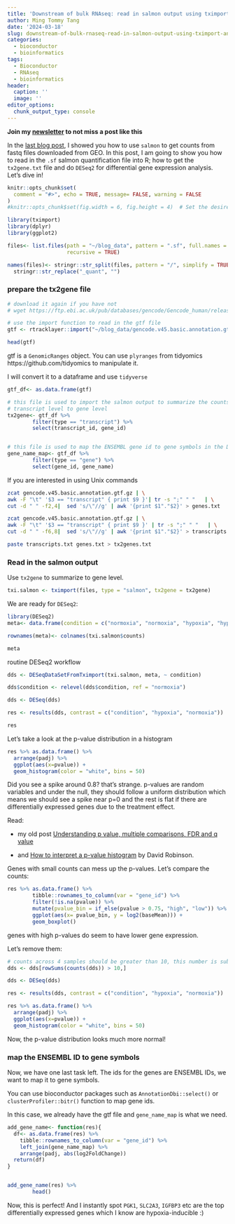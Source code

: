 ```yaml
---
title: 'Downstream of bulk RNAseq: read in salmon output using tximport and then DESeq2'
author: Ming Tommy Tang
date: '2024-03-18'
slug: downstream-of-bulk-rnaseq-read-in-salmon-output-using-tximport-and-then-deseq2
categories:
  - bioconductor
  - bioinformatics
tags:
  - Bioconductor
  - RNAseq
  - bioinformatics
header:
  caption: ''
  image: ''
editor_options: 
  chunk_output_type: console
---
```


**Join my [newsletter](https://divingintogeneticsandgenomics.ck.page/newsletter) 
to not miss a post like this**

In the [last blog post](https://divingintogeneticsandgenomics.com/post/how-to-preprocess-geo-bulk-rnaseq-data-with-salmon/), I showed you how to use `salmon` to get counts from 
fastq files downloaded from GEO. In this post, I am going to show you how to read 
in the `.sf`  salmon quantification file into R; how to get the `tx2gene.txt` 
file and do `DESeq2` for differential gene expression analysis. Let's dive in!

```r
knitr::opts_chunk$set(
  comment = "#>", echo = TRUE, message= FALSE, warning = FALSE
)
#knitr::opts_chunk$set(fig.width = 6, fig.height = 4)  # Set the desired width and height
```

```r
library(tximport)
library(dplyr)
library(ggplot2)

files<- list.files(path = "~/blog_data", pattern = ".sf", full.names = TRUE, 
                   recursive = TRUE)

names(files)<- stringr::str_split(files, pattern = "/", simplify = TRUE)[,5] %>%
  stringr::str_replace("_quant", "")
```

### prepare the tx2gene file

```r
# download it again if you have not
# wget https://ftp.ebi.ac.uk/pub/databases/gencode/Gencode_human/release_45/gencode.v45.basic.annotation.gtf.gz

# use the import function to read in the gtf file
gtf <- rtracklayer::import("~/blog_data/gencode.v45.basic.annotation.gtf.gz")

head(gtf)
```

gtf is a `GenomicRanges` object. You can use `plyranges` from tidyomics https://github.com/tidyomics to manipulate it.

I will convert it to a dataframe and use `tidyverse`

```r
gtf_df<- as.data.frame(gtf)

# this file is used to import the salmon output to summarize the counts from 
# transcript level to gene level
tx2gene<- gtf_df %>%
        filter(type == "transcript") %>%
        select(transcript_id, gene_id)


# this file is used to map the ENSEMBL gene id to gene symbols in the DESeq2 results
gene_name_map<- gtf_df %>% 
        filter(type == "gene") %>% 
        select(gene_id, gene_name) 
```

If you are interested in using Unix commands

```bash
zcat gencode.v45.basic.annotation.gtf.gz | \
awk -F "\t" '$3 == "transcript" { print $9 }'| tr -s ";" " "   | \
cut -d " " -f2,4|  sed 's/\"//g' | awk '{print $1"."$2}' > genes.txt

zcat gencode.v45.basic.annotation.gtf.gz | \
awk -F "\t" '$3 == "transcript" { print $9 }' | tr -s ";" " "   | \
cut -d " " -f6,8|  sed 's/\"//g' | awk '{print $1"."$2}' > transcripts.txt

paste transcripts.txt genes.txt > tx2genes.txt

```

### Read in the salmon output 

Use `tx2gene` to summarize to gene level.

```r
txi.salmon <- tximport(files, type = "salmon", tx2gene = tx2gene)
```

We are ready for `DESeq2`:

```r
library(DESeq2)
meta<- data.frame(condition = c("normoxia", "normoxia", "hypoxia", "hypoxia"))

rownames(meta)<- colnames(txi.salmon$counts)

meta
```

routine DESeq2 workflow
```r
dds <- DESeqDataSetFromTximport(txi.salmon, meta, ~ condition)

dds$condition <- relevel(dds$condition, ref = "normoxia")

dds <- DESeq(dds)

res <- results(dds, contrast = c("condition", "hypoxia", "normoxia"))

res
```

Let's take a look at the p-value distribution in a histogram
```r
res %>% as.data.frame() %>%
  arrange(padj) %>%
  ggplot(aes(x=pvalue)) +
  geom_histogram(color = "white", bins = 50)
```

Did you see a spike around 0.8? that's strange. p-values are random variables
and under the null, they should follow a uniform distribution which means we 
should see a spike near p=0 and the rest is flat if there are differentially
expressed genes due to the treatment effect.

Read:

* my old post [Understanding p value, multiple comparisons, FDR and q value](https://divingintogeneticsandgenomics.com/post/understanding-p-value-multiple-comparisons-fdr-and-q-value/)

* and [How to interpret a p-value histogram](http://varianceexplained.org/statistics/interpreting-pvalue-histogram/) by
David Robinson.


Genes with small counts can mess up the p-values.
Let's compare the counts:
```r
res %>% as.data.frame() %>%
        tibble::rownames_to_column(var = "gene_id") %>%
        filter(!is.na(pvalue)) %>%
        mutate(pvalue_bin = if_else(pvalue > 0.75, "high", "low")) %>%
        ggplot(aes(x= pvalue_bin, y = log2(baseMean))) +
        geom_boxplot()
```
genes with high p-values do seem to have lower gene expression.

Let's remove them:
```r
# counts across 4 samples should be greater than 10, this number is subjective
dds <- dds[rowSums(counts(dds)) > 10,]

dds <- DESeq(dds)

res <- results(dds, contrast = c("condition", "hypoxia", "normoxia"))

res %>% as.data.frame() %>%
  arrange(padj) %>%
  ggplot(aes(x=pvalue)) +
  geom_histogram(color = "white", bins = 50)
```

Now, the p-value distribution looks much more normal!

### map the ENSEMBL ID to gene symbols

Now, we have one last task left. The ids for the genes are ENSEMBL IDs, we 
want to map it to gene symbols.

You can use bioconductor packages such as `AnnotationDbi::select()` or
`clusterProfiler::bitr()` function to map gene ids.

In this case, we already have the gtf file and `gene_name_map` is what we 
need.

```r
add_gene_name<- function(res){
  df<- as.data.frame(res) %>%
    tibble::rownames_to_column(var = "gene_id") %>%
    left_join(gene_name_map) %>%
    arrange(padj, abs(log2FoldChange))
  return(df)
}


add_gene_name(res) %>%
        head()
```

Now, this is perfect! And I instantly spot `PGK1`, `SLC2A3`, `IGFBP3` etc are the top
differentially expressed genes which I know are hypoxia-inducible :)

